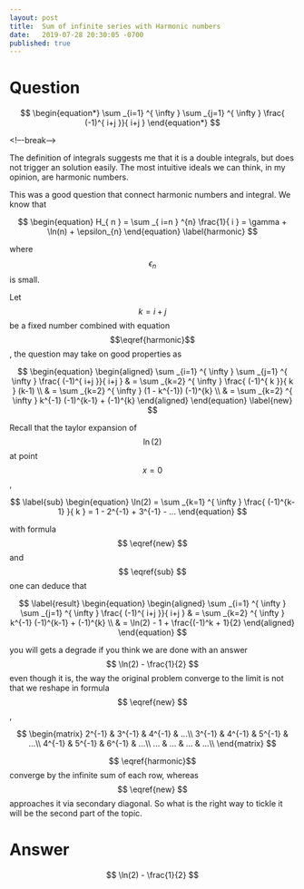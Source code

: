---
layout: post
title:  Sum of infinite series with Harmonic numbers
date:   2019-07-28 20:30:05 -0700
published: true
---


# Question

$$
\begin{equation*}
\sum _{i=1} ^{ \infty } \sum _{j=1} ^{ \infty } \frac{ (-1)^{ i+j }}{ i+j }
\end{equation*}
$$

<!–-break-–>

The definition of integrals suggests me that it is a double integrals, but does not trigger an solution 
easily. The most intuitive ideals we can think, in my opinion, are harmonic numbers.

This was a good question that connect harmonic numbers and integral. We know that 

$$  
\begin{equation}
H_{ n } = \sum _{ i=n } ^{n} \frac{1}{ i } = \gamma + \ln(n) + \epsilon_{n}
\end{equation}
\label{harmonic}
$$

where $$ \epsilon _n $$ is small.  

Let $$ k = i+j $$ be a fixed number combined with equation $$\eqref{harmonic}$$, the question may take on good properties as  

$$ 
\begin{equation}
\begin{aligned}
\sum _{i=1} ^{ \infty } \sum _{j=1} ^{ \infty } \frac{ (-1)^{ i+j }}{ i+j } 
& = \sum _{k=2} ^{ \infty } \frac{ (-1)^{ k }}{ k } (k-1) \\
& = \sum _{k=2} ^{ \infty } (1 - k^{-1}) (-1)^{k} \\
& = \sum _{k=2} ^{ \infty } k^{-1} (-1)^{k-1} + (-1)^{k}
\end{aligned} 
\end{equation}
\label{new}
$$

Recall that the taylor expansion of $$ \ln(2) $$ at point $$ x = 0 $$, 

$$
\label{sub}
\begin{equation}
\ln(2)  = \sum _{k=1} ^{ \infty } \frac{ (-1)^{k-1} }{ k } = 1 - 2^{-1} + 3^{-1} - ...
\end{equation}
$$

with formula $$ \eqref{new} $$ and $$ \eqref{sub} $$ one can deduce that 

$$ 
\label{result}
\begin{equation}
\begin{aligned}
\sum _{i=1} ^{ \infty } \sum _{j=1} ^{ \infty } \frac{ (-1)^{ i+j }}{ i+j } 
& = \sum _{k=2} ^{ \infty } k^{-1} (-1)^{k-1} + (-1)^{k} \\
& = \ln(2) - 1 + \frac{(-1)^k + 1}{2}
\end{aligned}
\end{equation}  
$$

you will gets a degrade if you think we are done with an answer $$ \ln(2) - \frac{1}{2} $$ even though it is, the 
way the original problem converge to the limit is not that we reshape in formula $$ \eqref{new} $$ , 

$$
\begin{matrix}
  2^{-1} &  3^{-1} &  4^{-1} &  ...\\
  3^{-1} &  4^{-1} &  5^{-1} &  ...\\
  4^{-1} &  5^{-1} &  6^{-1} &  ...\\
  ...    &  ...    &  ...    &  ...\\
\end{matrix}
$$

$$ \eqref{harmonic}$$ converge by the infinite sum of each row, whereas $$ \eqref{new} $$ approaches it via 
secondary diagonal. So what is the right way to tickle it will be the second part of the topic.


# Answer
$$ \ln(2) - \frac{1}{2}  $$
